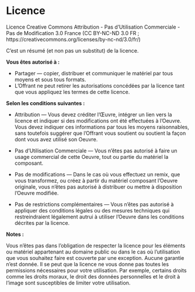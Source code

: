 # Licence {#licence}

Licence Creative Commons Attribution - Pas d’Utilisation Commerciale - Pas de Modification 3.0 France (CC BY-NC-ND 3.0 FR ; https://creativecommons.org/licenses/by-nc-nd/3.0/fr/)
    
C'est un résumé (et non pas un substitut) de la licence.

**Vous êtes autorisé à :**

* Partager — copier, distribuer et communiquer le matériel par tous moyens et sous tous formats.
* L'Offrant ne peut retirer les autorisations concédées par la licence tant que vous appliquez les termes de cette licence.

**Selon les conditions suivantes :**

* Attribution — Vous devez créditer l'Œuvre, intégrer un lien vers la licence et indiquer si des modifications ont été effectuées à l'Oeuvre. Vous devez indiquer ces informations par tous les moyens raisonnables, sans toutefois suggérer que l'Offrant vous soutient ou soutient la façon dont vous avez utilisé son Oeuvre. 

* Pas d’Utilisation Commerciale — Vous n'êtes pas autorisé à faire un usage commercial de cette Oeuvre, tout ou partie du matériel la composant. 

* Pas de modifications — Dans le cas où vous effectuez un remix, que vous transformez, ou créez à partir du matériel composant l'Oeuvre originale, vous n'êtes pas autorisé à distribuer ou mettre à disposition l'Oeuvre modifiée. 

* Pas de restrictions complémentaires — Vous n'êtes pas autorisé à appliquer des conditions légales ou des mesures techniques qui restreindraient légalement autrui à utiliser l'Oeuvre dans les conditions décrites par la licence. 

**Notes :**

Vous n'êtes pas dans l'obligation de respecter la licence pour les éléments ou matériel appartenant au domaine public ou dans le cas où l'utilisation que vous souhaitez faire est couverte par une exception.
Aucune garantie n'est donnée. Il se peut que la licence ne vous donne pas toutes les permissions nécessaires pour votre utilisation. Par exemple, certains droits comme les droits moraux, le droit des données personnelles et le droit à l'image sont susceptibles de limiter votre utilisation.